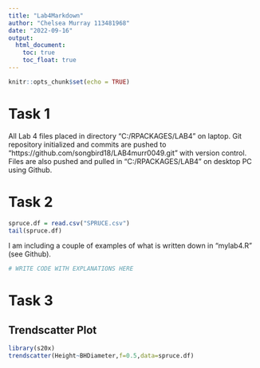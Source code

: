 ```yaml
---
title: "Lab4Markdown"
author: "Chelsea Murray 113481968"
date: "2022-09-16"
output: 
  html_document:
    toc: true
    toc_float: true
---
```


```r
knitr::opts_chunk$set(echo = TRUE)
```

# Task 1

All Lab 4 files placed in directory "C:/RPACKAGES/LAB4" on laptop. Git repository initialized and commits are pushed to "https://github.com/songbird18/LAB4murr0049.git" with version control. Files are also pushed and pulled in "C:/RPACKAGES/LAB4" on desktop PC using Github.

# Task 2

```r
spruce.df = read.csv("SPRUCE.csv")
tail(spruce.df)
```

I am including a couple of examples of what is written down in "mylab4.R" (see Github).

```r
# WRITE CODE WITH EXPLANATIONS HERE
```

# Task 3

## Trendscatter Plot

```r
library(s20x)
trendscatter(Height~BHDiameter,f=0.5,data=spruce.df)
```



